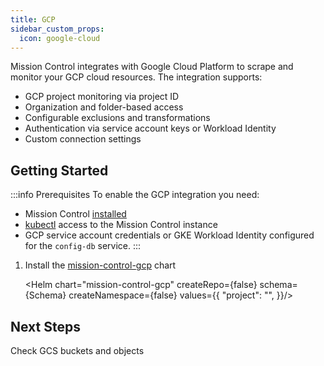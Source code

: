 ```yaml
---
title: GCP
sidebar_custom_props:
  icon: google-cloud
---
```



Mission Control integrates with Google Cloud Platform to scrape and monitor your GCP cloud resources. The integration supports:

- GCP project monitoring via project ID
- Organization and folder-based access
- Configurable exclusions and transformations
- Authentication via service account keys or Workload Identity
- Custom connection settings

## Getting Started

:::info Prerequisites
To enable the GCP integration you need:

- Mission Control [installed](/installation/)
- [kubectl](/installation/saas/kubectl) access to the Mission Control instance
- GCP service account credentials or GKE Workload Identity configured for the `config-db` service.
:::

1. Install the [mission-control-gcp](https://artifacthub.io/packages/helm/flanksource/mission-control-gcp) chart

   <Helm chart="mission-control-gcp"
   createRepo={false}
   schema={Schema}
   createNamespace={false}
   values={{
    "project": "<your-project-name>",
   }}/>

## Next Steps

<Cards>
    <Card size="sm" title="ScrapeConfig" icon="k8s-customresourcedefinition" link="/guide/config-db/scrapers/gcp">
      <Tag label="CRD"/>
  </Card>

  <Card size="sm" title="GCP Cloud Storage" icon="google-cloud-storage" link="/guide/canary-checker/reference/folder">
    Check GCS buckets and objects
    <Tag label="health-check"/>
  </Card>

</Cards>
